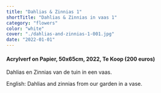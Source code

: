 ```yaml
---
title: "Dahlias & Zinnias 1"
shortTitle: "Dahlias & Zinnias in vaas 1"
category: "flowers"
color: "white"
cover: "./dahlias-and-zinnias-1-001.jpg"
date: "2022-01-01"
---
```

    
#### Acrylverf on Papier, 50x65cm, 2022, Te Koop (200 euros)
Dahlias en Zinnias van de tuin in een vaas.


English: Dahlias and zinnias from our garden in a vase.